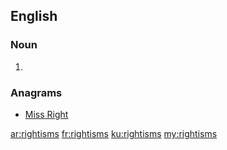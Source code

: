 ==English==

===Noun===
{{head|en|noun plural form}}

# {{plural of|rightism|lang=en}}

===Anagrams===
* [[Miss Right#English|Miss Right]]

[[ar:rightisms]]
[[fr:rightisms]]
[[ku:rightisms]]
[[my:rightisms]]